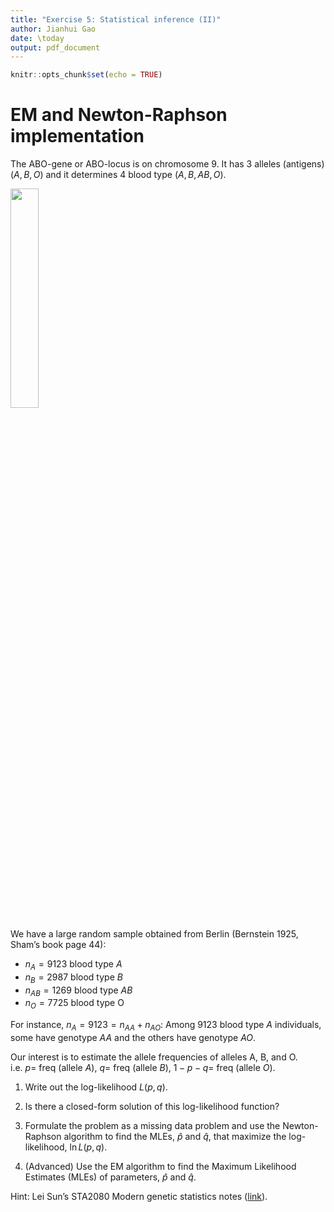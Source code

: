```yaml
---
title: "Exercise 5: Statistical inference (II)"
author: Jianhui Gao
date: \today
output: pdf_document
---
```


```r
knitr::opts_chunk$set(echo = TRUE)
```

# EM and Newton-Raphson implementation

The $\mathrm{ABO}$-gene or $\mathrm{ABO}$-locus is on chromosome 9. It has 3 alleles (antigens) $(A, B, O$) and it determines 4 blood type $(A, B, A B, O)$.

![](abo.png){width=30% }

We have a large random sample obtained from Berlin (Bernstein 1925, Sham's book page 44):

- $n_{A}=9123$ blood type $A$
- $n_{B}=2987$ blood type $B$
- $n_{A B}=1269$ blood type $A B$
- $n_{O}=7725$ blood type O

For instance, $n_{A}=9123=n_{A A}+n_{A O}:$ Among 9123 blood type $A$ individuals, some have genotype $A A$ and the others have genotype $A O$. 

Our interest is to estimate the allele frequencies of alleles A, B, and O. i.e. $p=$ freq $($allele $A)$, $q=$ freq $($allele $B)$, $1-p-q=$ freq $($allele $O)$.

1. Write out the log-likelihood $L(p,q)$.

2. Is there a closed-form solution of this log-likelihood function?

3. Formulate the problem as a missing data problem and use the Newton-Raphson algorithm to find the MLEs, $\hat{p}$ and $\hat{q}$, that maximize the log-likelihood, $\ln L(p, q)$.

4. (Advanced) Use the EM algorithm to find the Maximum Likelihood Estimates (MLEs) of parameters, $\hat{p}$ and $\hat{q}$. 

Hint: Lei Sun's STA2080 Modern genetic statistics notes ([link](https://github.com/LeiSunUofT/TeachingStatGene/blob/main/statgene-module-3.2-EM-algorithm.pdf)).
